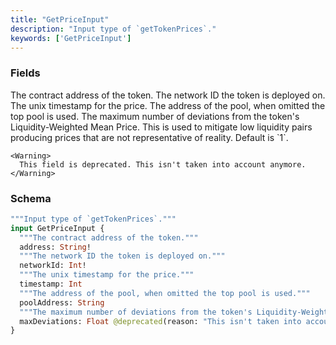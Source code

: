 ```yaml
---
title: "GetPriceInput"
description: "Input type of `getTokenPrices`."
keywords: ['GetPriceInput']
---
```


### Fields

<ResponseField name="address" type="String!" required>
  The contract address of the token.
</ResponseField>

<ResponseField name="networkId" type="Int!" required>
  The network ID the token is deployed on.
</ResponseField>

<ResponseField name="timestamp" type="Int">
  The unix timestamp for the price.
</ResponseField>

<ResponseField name="poolAddress" type="String">
  The address of the pool, when omitted the top pool is used.
</ResponseField>

<ResponseField name="maxDeviations" type="Float">
  The maximum number of deviations from the token's Liquidity-Weighted Mean Price. This is used to mitigate low liquidity pairs producing prices that are not representative of reality. Default is `1`.
    
    <Warning>
      This field is deprecated. This isn't taken into account anymore.
    </Warning>
</ResponseField>

### Schema


```graphql 
"""Input type of `getTokenPrices`."""
input GetPriceInput {
  """The contract address of the token."""
  address: String!
  """The network ID the token is deployed on."""
  networkId: Int!
  """The unix timestamp for the price."""
  timestamp: Int
  """The address of the pool, when omitted the top pool is used."""
  poolAddress: String
  """The maximum number of deviations from the token's Liquidity-Weighted Mean Price. This is used to mitigate low liquidity pairs producing prices that are not representative of reality. Default is `1`."""
  maxDeviations: Float @deprecated(reason: "This isn't taken into account anymore.")
}
```
